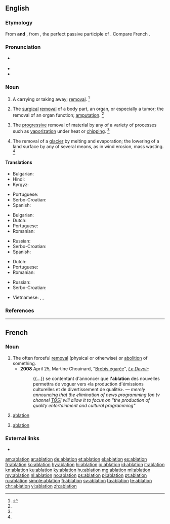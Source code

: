==English==

{{wikipedia}}

===Etymology===
From {{etyl|frm|en}} '''and''' {{etyl|la|en}} {{m|la|ablātiō||a taking away}}, from {{m|la|ablātus||removed}}, the perfect passive participle of {{m|la|auferō||carry away}}. Compare French {{term|ablation|lang=fr}}.

===Pronunciation===
* {{a|US}} {{enPR|ə-blā'-shən}} {{IPA|/əˈbleɪ.ʃn̩/|/æˈbleɪ.ʃn̩/|lang=en}}
* {{audio|En-us-ablation.ogg|Audio (US)|lang=en}}
* {{rhymes|eɪʃən|lang=en}}

===Noun===
{{en-noun}}

# {{context|obsolete|lang=en}} A carrying or taking away; [[removal]]. {{defdate|First attested around 1350 to 1470.}}<ref name=SOED>{{R:SOED5|page=5}}</ref>
# {{context|medicine|lang=en}} The [[surgical]] [[removal]] of a body part, an organ, or especially a tumor; the removal of an organ function; [[amputation]]. {{defdate|First attested around 1350 to 1470.}}<ref name=SOED/>
# {{context|sciences|lang=en}} The [[progressive]] removal of material by any of a variety of processes such as [[vaporization]] under heat or [[chipping]]. {{defdate|Mid 20<sup>th</sup> century.}}<ref name=SOED/>
# {{context|geology|lang=en}} The removal of a [[glacier]] by melting and evaporation; the lowering of a land surface by any of several means, as in wind erosion, mass wasting. {{defdate|Mid 20<sup>th</sup> century.}}<ref name=SOED/>

====Translations====
{{trans-top|removal}}
* Bulgarian: {{t+|bg|отстраняване}}
* Hindi: {{t|hi|उच्छेदन|m|sc=Deva}}
* Kyrgyz: {{t+|ky|ампутация}}
{{trans-mid}}
* Portuguese: {{t+|pt|ablação|f}}
* Serbo-Croatian: {{t|sh|ablacija|f}}
* Spanish: {{t+|es|ablación|f}}
{{trans-bottom}}

{{trans-top|amputation}}
* Bulgarian: {{t+|bg|ампутация}}
* Dutch: {{t+|nl|ablatie|m}}
* Portuguese: {{t+|pt|ablação|f}}
* Romanian: {{t+|ro|ablațiune|f}}
{{trans-mid}}
* Russian: {{t+|ru|ампута́ция|f|sc=Cyrl|tr=amputácija}}
* Serbo-Croatian: {{t|sh|ablacija|f}}
* Spanish: {{t+|es|ablación|f}}
{{trans-bottom}}

{{trans-top|progressive removal of material}}
* Dutch: {{t+|nl|ablatie|m}}
* Portuguese: {{t+|pt|ablação|f}}
* Romanian: {{t+|ro|ablațiune|f}}
{{trans-mid}}
* Russian: {{t+|ru|абля́ция|f|sc=Cyrl|tr=abljácija}}
* Serbo-Croatian: {{t|sh|ablacija|f}}
{{trans-bottom}}

{{checktrans-top}}
* Vietnamese: {{t-check|vi|sự cắt bỏ}}, {{t-check|vi|sự tải mòn}}, {{t-check|vi|sự tiêu mòn}}
{{trans-bottom}}

===References===
<references/>

----

==French==

===Noun===
{{fr-noun|f}}

# The often forceful [[removal]] (physical or otherwise) or [[abolition]] of something.
#* '''2008''' April 25, Martine Chouinard, "[http://www.ledevoir.com/2008/04/25/186742.html Brebis égarée]", ''[[w:Le Devoir|Le Devoir]]'':
#*: {{...}} se contentant d'annoncer que l''''ablation''' des nouvelles permettra de voguer vers «la production d'émissions culturelles et de divertissement de qualité». — ''merely announcing that the elimination of news programming [on tv channel [[w:TQS|TQS]]] will allow it to focus on "the production of quality entertainment and cultural programming"''
# {{context|medicine|lang=fr}} [[#English|ablation]]
# {{context|sciences|lang=fr}} [[#English|ablation]]

===External links===
* {{R:TLFi}}

[[am:ablation]]
[[ar:ablation]]
[[de:ablation]]
[[et:ablation]]
[[el:ablation]]
[[es:ablation]]
[[fr:ablation]]
[[ko:ablation]]
[[hy:ablation]]
[[hi:ablation]]
[[io:ablation]]
[[id:ablation]]
[[it:ablation]]
[[kn:ablation]]
[[ku:ablation]]
[[ky:ablation]]
[[hu:ablation]]
[[mg:ablation]]
[[ml:ablation]]
[[my:ablation]]
[[nl:ablation]]
[[no:ablation]]
[[ps:ablation]]
[[pl:ablation]]
[[pt:ablation]]
[[ru:ablation]]
[[simple:ablation]]
[[fi:ablation]]
[[sv:ablation]]
[[ta:ablation]]
[[te:ablation]]
[[chr:ablation]]
[[vi:ablation]]
[[zh:ablation]]